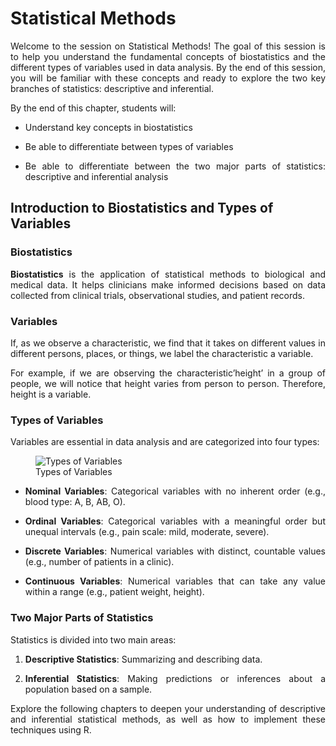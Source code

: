 # Statistical Methods

:::{style="text-align:justify"}

Welcome to the session on Statistical Methods! The goal of this session is to help you understand the fundamental concepts of biostatistics and the different types of variables used in data analysis. By the end of this session, you will be familiar with these concepts and ready to explore the two key branches of statistics: descriptive and inferential.

By the end of this chapter, students will:

-   Understand key concepts in biostatistics

-   Be able to differentiate between types of variables

-   Be able to differentiate between the two major parts of statistics: descriptive and inferential analysis

:::

## Introduction to Biostatistics and Types of Variables

### Biostatistics

:::{style="text-align:justify"}

**Biostatistics** is the application of statistical methods to biological and medical data. It helps clinicians make informed decisions based on data collected from clinical trials, observational studies, and patient records.

### Variables

If, as we observe a characteristic, we find that it takes on different values in different persons, places, or things, we label the characteristic a variable.

For example, if we are observing the characteristic'height' in a group of people, we will notice that height varies from person to person. Therefore, height is a variable.

:::

### Types of Variables

:::{style="text-align:justify"}

Variables are essential in data analysis and are categorized into four types:

![Types of Variables](images/type_of_variable.png){fig-align="center"}

-   **Nominal Variables**: Categorical variables with no inherent order (e.g., blood type: A, B, AB, O).

-   **Ordinal Variables**: Categorical variables with a meaningful order but unequal intervals (e.g., pain scale: mild, moderate, severe).

-   **Discrete Variables**: Numerical variables with distinct, countable values (e.g., number of patients in a clinic).

-   **Continuous Variables**: Numerical variables that can take any value within a range (e.g., patient weight, height).

:::

### Two Major Parts of Statistics

:::{style="text-align:justify"}

Statistics is divided into two main areas:

1.  **Descriptive Statistics**: Summarizing and describing data.

2.  **Inferential Statistics**: Making predictions or inferences about a population based on a sample.

Explore the following chapters to deepen your understanding of descriptive and inferential statistical methods, as well as how to implement these techniques using R.

:::
